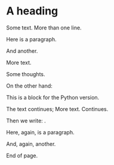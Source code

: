 # A heading

Some text.
More than one line.

::: {.notebook name="first_notebook"}
Here is a paragraph.

And another.
:::

More text.

Some thoughts.

On the other hand:

::: python
This is a block for the Python version.
:::

The text continues; [More text]{.python}. Continues.

Then we write: .

::: {.notebook name="second_notebook"}
Here, again, is a paragraph.

And, again, another.
:::

End of page.
